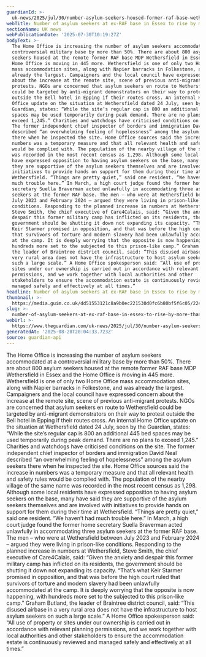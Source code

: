 ```yaml
---
guardianId: >-
  uk-news/2025/jul/30/number-asylum-seekers-housed-former-raf-base-wethersfield-essex-rise
webTitle: Number of asylum seekers at ex-RAF base in Essex to rise by more than 50%
sectionName: UK news
webPublicationDate: '2025-07-30T10:19:27Z'
bodyText: >-
  The Home Office is increasing the number of asylum seekers accommodated at a
  controversial military base by more than 50%. There are about 800 asylum
  seekers housed at the remote former RAF base MDP Wethersfield in Essex and the
  Home Office is moving in 445 more. Wethersfield is one of only two Home Office
  mass accommodation sites, along with Napier barracks in Folkestone, and was
  already the largest. Campaigners and the local council have expressed concern
  about the increase at the remote site, scene of previous anti-migrant
  protests. NGOs are concerned that asylum seekers en route to Wethersfield
  could be targeted by anti-migrant demonstrators on their way to protest
  outside the Bell hotel in Epping if their routes cross. An internal Home
  Office update on the situation at Wethersfield dated 24 July, seen by the
  Guardian, states: “While the site’s regular cap is 800 an additional 445 bed
  spaces may be used temporarily during peak demand. There are no plans to
  exceed 1,245.” Charities and watchdogs have criticised conditions on the site.
  The former independent chief inspector of borders and immigration David Neal
  described “an overwhelming feeling of hopelessness” among the asylum seekers
  there when he inspected the site. Home Office sources said the increase in
  numbers was a temporary measure and that all relevant health and safety rules
  would be complied with. The population of the nearby village of the same name
  was recorded in the most recent census as 1,298. Although some local residents
  have expressed opposition to having asylum seekers on the base, many have said
  they are supportive of the asylum seekers themselves and are involved with
  initiatives to provide hands on support for them during their time at
  Wethersfield. “Things are pretty quiet,” said one resident. “We haven’t had
  much trouble here.” In March, a high court judge found the former home
  secretary Suella Braverman acted unlawfully in accommodating three asylum
  seekers at the former RAF base. The men – who were at Wethersfield between
  July 2023 and February 2024 – argued they were living in prison-like
  conditions. Responding to the planned increase in numbers at Wethersfield,
  Steve Smith, the chief executive of Care4Calais, said: “Given the anxiety and
  despair this former military camp has inflicted on its residents, the
  government should be shutting it down not expanding its capacity. “That’s what
  Keir Starmer promised in opposition, and that was before the high court ruled
  that survivors of torture and modern slavery had been unlawfully accommodated
  at the camp. It is deeply worrying that the opposite is now happening, with
  hundreds more set to the subjected to this prison-like camp.” Graham Butland,
  the leader of Braintree district council, said: “This disused airbase in a
  very rural area does not have the infrastructure to host asylum seekers on
  such a large scale.” A Home Office spokesperson said: “All use of property or
  sites under our ownership is carried out in accordance with relevant planning
  permissions, and we work together with local authorities and other
  stakeholders to ensure the accommodation estate is continuously reviewed and
  managed safely and effectively at all times.”
headline: Number of asylum seekers at ex-RAF base in Essex to rise by more than 50%
thumbnail: >-
  https://media.guim.co.uk/dd51553121c8a9b0ec221530d0fc6b80bf5f6c05/224_0_2500_2000/500.jpg
slug: >-
  number-of-asylum-seekers-at-ex-raf-base-in-essex-to-rise-by-more-than-50percent
webUrl: >-
  https://www.theguardian.com/uk-news/2025/jul/30/number-asylum-seekers-housed-former-raf-base-wethersfield-essex-rise
generatedAt: '2025-08-28T20:04:33.723Z'
source: guardian-api
---
```

The Home Office is increasing the number of asylum seekers accommodated at a controversial military base by more than 50%. There are about 800 asylum seekers housed at the remote former RAF base MDP Wethersfield in Essex and the Home Office is moving in 445 more. Wethersfield is one of only two Home Office mass accommodation sites, along with Napier barracks in Folkestone, and was already the largest. Campaigners and the local council have expressed concern about the increase at the remote site, scene of previous anti-migrant protests. NGOs are concerned that asylum seekers en route to Wethersfield could be targeted by anti-migrant demonstrators on their way to protest outside the Bell hotel in Epping if their routes cross. An internal Home Office update on the situation at Wethersfield dated 24 July, seen by the Guardian, states: “While the site’s regular cap is 800 an additional 445 bed spaces may be used temporarily during peak demand. There are no plans to exceed 1,245.” Charities and watchdogs have criticised conditions on the site. The former independent chief inspector of borders and immigration David Neal described “an overwhelming feeling of hopelessness” among the asylum seekers there when he inspected the site. Home Office sources said the increase in numbers was a temporary measure and that all relevant health and safety rules would be complied with. The population of the nearby village of the same name was recorded in the most recent census as 1,298. Although some local residents have expressed opposition to having asylum seekers on the base, many have said they are supportive of the asylum seekers themselves and are involved with initiatives to provide hands on support for them during their time at Wethersfield. “Things are pretty quiet,” said one resident. “We haven’t had much trouble here.” In March, a high court judge found the former home secretary Suella Braverman acted unlawfully in accommodating three asylum seekers at the former RAF base. The men – who were at Wethersfield between July 2023 and February 2024 – argued they were living in prison-like conditions. Responding to the planned increase in numbers at Wethersfield, Steve Smith, the chief executive of Care4Calais, said: “Given the anxiety and despair this former military camp has inflicted on its residents, the government should be shutting it down not expanding its capacity. “That’s what Keir Starmer promised in opposition, and that was before the high court ruled that survivors of torture and modern slavery had been unlawfully accommodated at the camp. It is deeply worrying that the opposite is now happening, with hundreds more set to the subjected to this prison-like camp.” Graham Butland, the leader of Braintree district council, said: “This disused airbase in a very rural area does not have the infrastructure to host asylum seekers on such a large scale.” A Home Office spokesperson said: “All use of property or sites under our ownership is carried out in accordance with relevant planning permissions, and we work together with local authorities and other stakeholders to ensure the accommodation estate is continuously reviewed and managed safely and effectively at all times.”
